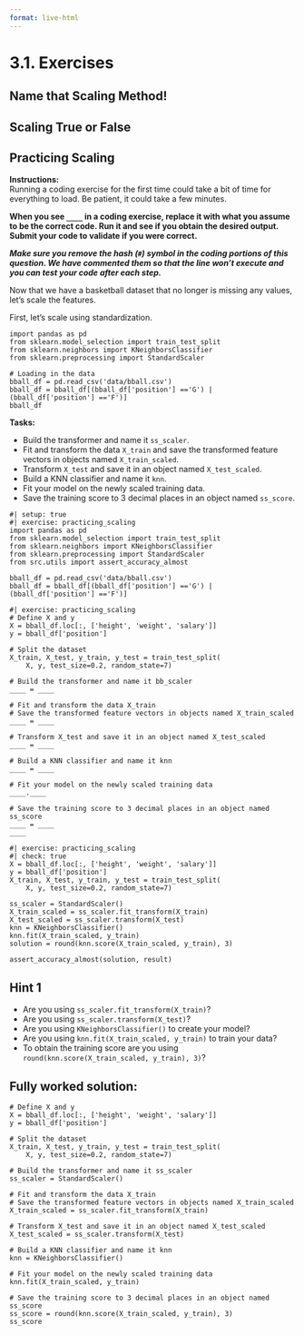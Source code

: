 ```yaml
---
format: live-html
---
```


<script src='../../src/quiz.js'></script>

# 3.1. Exercises

## Name that Scaling Method!

<div id='mcq1'></div>
<script>
    generateQuiz(
        'mcq1',
        'Question 1',
        'Which scaling method will never produce negative values?',
        {
        'Imputation': 'This is a transformation to replace <code>NaN</code> values.',
        'Normalization (<code>MinMaxScaler</code>)': 'Perfect!',
        'Standardization (<code>StandardScaler</code>)': 'This method will in fact produce negative values around a mean of 0.',
        'Both Normalization and Standardization': 'Although normalization is correct, standardization is not.',
        },
        'Normalization (<code>MinMaxScaler</code>)',
    );
</script>

<div id='mcq2'></div>
<script>
    generateQuiz(
        'mcq2',
        'Question 2',
        'Which scaling method will never produce values greater than 1?',
        {
        'Imputation': 'This is a transformation to replace <code>NaN</code> values.',
        'Normalization (<code>MinMaxScaler</code>)': 'Perfect!',
        'Standardization (<code>StandardScaler</code>)': 'This method can produce values greater than 1 depending on the standard deviation of the values.',
        'Both Normalization and Standardization': 'Although normalization is correct, standardization can produce values greater than 1.',
        },
        'Normalization (<code>MinMaxScaler</code>)',
    );
</script>

<div id='mcq3'></div>
<script>
    generateQuiz(
        'mcq3',
        'Question 3',
        'Which scaling method will produce values where the range depends on the values in the data?',
        {
        'Imputation': 'This is a transformation to replace <code>NaN</code> values.',
        'Normalization (<code>MinMaxScaler</code>)': 'The range for values that have undergone Normalization will be 1.',
        'Standardization (<code>StandardScaler</code>)': 'This method’s range depends on the standard deviation of the data.',
        'Both Normalization and Standardization': 'This time standardization is correct but normalization is not.',
        },
        'Standardization (<code>StandardScaler</code>)',
    );
</script>

## Scaling True or False

<div id='mcq4'></div>
<script>
    generateQuiz(
        'mcq4',
        'Question 1',
        'Scaling is a form of transformation.',
        {
        'True': '',
        'False': 'Does it transform your data?',
        },
        'True',
    );
</script>

<div id='mcq5'></div>
<script>
    generateQuiz(
        'mcq5',
        'Question 2',
        'Scaling will always increase your training score.',
        {
        'True': 'Scaling usually helps, but it is not guaranteed to increase the training score.',
        'False': 'Great work!',
        },
        'False',
    );
</script>

## Practicing Scaling

**Instructions:**    
Running a coding exercise for the first time could take a bit of time for everything to load.  Be patient, it could take a few minutes. 

**When you see `____` in a coding exercise, replace it with what you assume to be the correct code.  Run it and see if you obtain the desired output.  Submit your code to validate if you were correct.**

_**Make sure you remove the hash (`#`) symbol in the coding portions of this question.  We have commented them so that the line won't execute and you can test your code after each step.**_

Now that we have a basketball dataset that no longer is missing any values, let's scale the features. 

First, let's scale using standardization. 

```pyodide
import pandas as pd
from sklearn.model_selection import train_test_split
from sklearn.neighbors import KNeighborsClassifier
from sklearn.preprocessing import StandardScaler

# Loading in the data
bball_df = pd.read_csv('data/bball.csv')
bball_df = bball_df[(bball_df['position'] =='G') | (bball_df['position'] =='F')]
bball_df
```

**Tasks:**

- Build the transformer and name it `ss_scaler`.
- Fit and transform the data `X_train` and save the transformed feature vectors in objects named `X_train_scaled`.
- Transform `X_test` and save it in an object named `X_test_scaled`.
- Build a KNN classifier and name it `knn`.
- Fit your model on the newly scaled training data.
- Save the training score to 3 decimal places in an object named `ss_score`.

```pyodide
#| setup: true
#| exercise: practicing_scaling
import pandas as pd
from sklearn.model_selection import train_test_split
from sklearn.neighbors import KNeighborsClassifier
from sklearn.preprocessing import StandardScaler
from src.utils import assert_accuracy_almost

bball_df = pd.read_csv('data/bball.csv')
bball_df = bball_df[(bball_df['position'] =='G') | (bball_df['position'] =='F')]
```


```pyodide
#| exercise: practicing_scaling
# Define X and y
X = bball_df.loc[:, ['height', 'weight', 'salary']]
y = bball_df['position']

# Split the dataset
X_train, X_test, y_train, y_test = train_test_split(
    X, y, test_size=0.2, random_state=7)

# Build the transformer and name it bb_scaler
____ = ____

# Fit and transform the data X_train
# Save the transformed feature vectors in objects named X_train_scaled
____ = ____

# Transform X_test and save it in an object named X_test_scaled
____ = ____

# Build a KNN classifier and name it knn
____ = ____

# Fit your model on the newly scaled training data
____.____

# Save the training score to 3 decimal places in an object named ss_score
____ = ____
____
```

```pyodide
#| exercise: practicing_scaling
#| check: true
X = bball_df.loc[:, ['height', 'weight', 'salary']]
y = bball_df['position']
X_train, X_test, y_train, y_test = train_test_split(
    X, y, test_size=0.2, random_state=7)

ss_scaler = StandardScaler()
X_train_scaled = ss_scaler.fit_transform(X_train)
X_test_scaled = ss_scaler.transform(X_test)
knn = KNeighborsClassifier()
knn.fit(X_train_scaled, y_train)
solution = round(knn.score(X_train_scaled, y_train), 3)

assert_accuracy_almost(solution, result)
```

:::: { .hint exercise="practicing_scaling"}
::: { .callout-note collapse="false"}

## Hint 1

- Are you using `ss_scaler.fit_transform(X_train)`?
- Are you using `ss_scaler.transform(X_test)`?
- Are you using `KNeighborsClassifier()` to create your model?
- Are you using `knn.fit(X_train_scaled, y_train)` to train your data?
- To obtain the training score are you using `round(knn.score(X_train_scaled, y_train), 3)`?

:::
::::

:::: { .solution exercise="practicing_scaling" }
::: { .callout-tip collapse="false"}

## Fully worked solution:

```pyodide
# Define X and y
X = bball_df.loc[:, ['height', 'weight', 'salary']]
y = bball_df['position']

# Split the dataset
X_train, X_test, y_train, y_test = train_test_split(
    X, y, test_size=0.2, random_state=7)

# Build the transformer and name it ss_scaler
ss_scaler = StandardScaler()

# Fit and transform the data X_train
# Save the transformed feature vectors in objects named X_train_scaled
X_train_scaled = ss_scaler.fit_transform(X_train)

# Transform X_test and save it in an object named X_test_scaled
X_test_scaled = ss_scaler.transform(X_test)

# Build a KNN classifier and name it knn
knn = KNeighborsClassifier()

# Fit your model on the newly scaled training data
knn.fit(X_train_scaled, y_train)

# Save the training score to 3 decimal places in an object named ss_score
ss_score = round(knn.score(X_train_scaled, y_train), 3)
ss_score
```

:::
::::